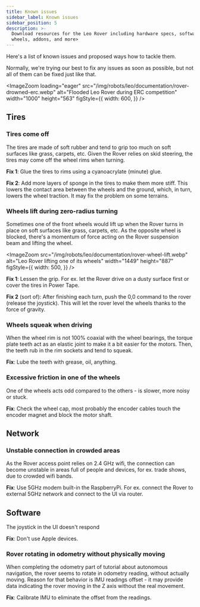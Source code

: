 ```yaml
---
title: Known issues
sidebar_label: Known issues
sidebar_position: 5
description: >-
  Download resources for the Leo Rover including hardware specs, software,
  wheels, addons, and more>
---
```


Here's a list of known issues and proposed ways how to tackle them.

Normally, we're trying our best to fix any issues as soon as possible, but not
all of them can be fixed just like that.

<ImageZoom
  loading="eager"
  src="/img/robots/leo/documentation/rover-drowned-erc.webp"
  alt="Flooded Leo Rover during ERC competition"
  width="1000"
  height="563"
  figStyle={{
    width: 600,
  }}
/>

## Tires

### Tires come off

The tires are made of soft rubber and tend to grip too much on soft surfaces
like grass, carpets, etc. Given the Rover relies on skid steering, the tires may
come off the wheel rims when turning.

**Fix 1**: Glue the tires to rims using a cyanoacrylate (minute) glue.

**Fix 2**: Add more layers of sponge in the tires to make them more stiff. This
lowers the contact area between the wheels and the ground, which, in turn,
lowers the wheel traction. It may fix the problem on some terrains.

### Wheels lift during zero-radius turning

Sometimes one of the front wheels would lift up when the Rover turns in place on
soft surfaces like grass, carpets, etc. As the opposite wheel is blocked,
there's a momentum of force acting on the Rover suspension beam and lifting the
wheel.

<ImageZoom
  src="/img/robots/leo/documentation/rover-wheel-lift.webp"
  alt="Leo Rover lifting one of its wheels"
  width="1449"
  height="887"
  figStyle={{
    width: 500,
  }}
/>

**Fix 1**: Lessen the grip. For ex. let the Rover drive on a dusty surface first
or cover the tires in Power Tape.

**Fix 2** (sort of): After finishing each turn, push the 0,0 command to the
rover (release the joystick). This will let the rover level the wheels thanks to
the force of gravity.

### Wheels squeak when driving

When the wheel rim is not 100% coaxial with the wheel bearings, the torque plate
teeth act as an elastic joint to make it a bit easier for the motors. Then, the
teeth rub in the rim sockets and tend to squeak.

**Fix**: Lube the teeth with grease, oil, anything.

### Excessive friction in one of the wheels

One of the wheels acts odd compared to the others - is slower, more noisy or
stuck.

**Fix**: Check the wheel cap, most probably the encoder cables touch the encoder
magnet and block the motor shaft.

## Network

### Unstable connection in crowded areas

As the Rover access point relies on 2.4 GHz wifi, the connection can become
unstable in areas full of people and devices, for ex. trade shows, due to
crowded wifi bands.

**Fix**: Use 5GHz modem built-in the RaspberryPi. For ex. connect the Rover to
external 5GHz network and connect to the UI via router.

<LinkButton docId="leo-rover/guides/connect-to-network" />

## Software

The joystick in the UI doesn't respond

**Fix**: Don't use Apple devices.

### Rover rotating in odometry without physically moving

When completing the odometry part of tutorial about autonomous navigation, the
rover seems to rotate in odometry reading, without actually moving. Reason for
that behavior is IMU readings offset - it may provide data indicating the rover
moving in the Z axis without the real movement.

**Fix**: Calibrate IMU to eliminate the offset from the readings.

<LinkButton docId="leo-rover/guides/imu-calibration" />
